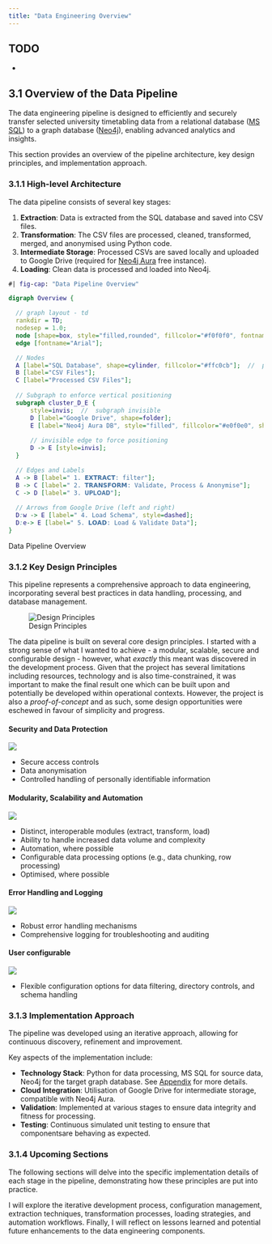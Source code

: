 ```yaml
---
title: "Data Engineering Overview"
---
```

:::{.callout-warning}
## TODO

* 

:::

## 3.1 Overview of the Data Pipeline

The data engineering pipeline is designed to efficiently and securely transfer selected university timetabling data from a relational database ([MS SQL](https://www.microsoft.com/en-us/sql-server/sql-server-2019)) to a graph database ([Neo4j](https://neo4j.com/)), enabling advanced analytics and insights. 

This section provides an overview of the pipeline architecture, key design principles, and implementation approach.

### 3.1.1 High-level Architecture

The data pipeline consists of several key stages:

1. **Extraction**: Data is extracted from the SQL database and saved into CSV files.
2. **Transformation**: The CSV files are processed, cleaned, transformed, merged, and anonymised using Python code.
3. **Intermediate Storage**: Processed CSVs are saved locally and uploaded to Google Drive (required for [Neo4j Aura](https://neo4j.com/cloud/platform/aura-graph-database/) free instance).
4. **Loading**: Clean data is processed and loaded into Neo4j.

:::{.figure #fig-pipeline fig-align="center"}
```dot
#| fig-cap: "Data Pipeline Overview" 

digraph Overview {

  // graph layout - td
  rankdir = TD;
  nodesep = 1.0; 
  node [shape=box, style="filled,rounded", fillcolor="#f0f0f0", fontname="Arial"]; 
  edge [fontname="Arial"]; 

  // Nodes 
  A [label="SQL Database", shape=cylinder, fillcolor="#ffc0cb"];  //  pink 
  B [label="CSV Files"];
  C [label="Processed CSV Files"];
  
  // Subgraph to enforce vertical positioning
  subgraph cluster_D_E { 
      style=invis;  //  subgraph invisible
      D [label="Google Drive", shape=folder]; 
      E [label="Neo4j Aura DB", style="filled", fillcolor="#e0f0e0", shape=cylinder];
      
      // invisible edge to force positioning
      D -> E [style=invis]; 
  }

  // Edges and Labels 
  A -> B [label=" 1. 𝗘𝗫𝗧𝗥𝗔𝗖𝗧: filter"];
  B -> C [label=" 2. 𝗧𝗥𝗔𝗡𝗦𝗙𝗢𝗥𝗠: Validate, Process & Anonymise"];
  C -> D [label=" 3. 𝐔𝐏𝐋𝐎𝐀𝐃"];
  
  // Arrows from Google Drive (left and right)
  D:w -> E [label=" 4. Load Schema", style=dashed];   
  D:e-> E [label=" 5. 𝗟𝗢𝗔𝗗: Load & Validate Data"]; 
}
```
<figcaption>Data Pipeline Overview</figcaption>
:::


### 3.1.2 Key Design Principles

This pipeline represents a comprehensive approach to data engineering, incorporating several best practices in data handling, processing, and database management.

![Design Principles](./images/design-principles-graph.png){.small-image}

The data pipeline is built on several core design principles.  I started with a strong sense of what I wanted to achieve - a modular, scalable, secure and configurable design - however, what *exactly* this meant was discovered in the development process.  Given that the project has several limitations including resources, technology and is also time-constrained, it was important to make the final result one which can be built upon and potentially be developed within operational contexts.  However, the project is also a *proof-of-concept* and as such, some design opportunities were eschewed in favour of simplicity and progress.


#### Security and Data Protection

![](./images/designSecure.png){.smaller-image fig-alt="Security, Access, Anonymisation"}

* Secure access controls
* Data anonymisation
* Controlled handling of personally identifiable information

#### Modularity, Scalability and Automation

![](./images/designModular.png){.smaller-image fig-alt="Modularity, Scalability, Validity, Automation"}

* Distinct, interoperable modules (extract, transform, load)
* Ability to handle increased data volume and complexity
* Automation, where possible
* Configurable data processing options (e.g., data chunking, row processing)
* Optimised, where possible


#### Error Handling and Logging

![](./images/designLog.png){.smaller-image fig-alt="Logging and Error Handling"}

* Robust error handling mechanisms
* Comprehensive logging for troubleshooting and auditing

#### User configurable

![](./images/designConfig.png){.smaller-image fig-alt="Configurability"}

* Flexible configuration options for data filtering, directory controls, and schema handling

### 3.1.3 Implementation Approach

The pipeline was developed using an iterative approach, allowing for continuous discovery, refinement and improvement. 

Key aspects of the implementation include:

* **Technology Stack**: Python for data processing, MS SQL for source data, Neo4j for the target graph database.  See [Appendix](appendix.qmd) for more details.
* **Cloud Integration**: Utilisation of Google Drive for intermediate storage, compatible with Neo4j Aura.
* **Validation**: Implemented at various stages to ensure data integrity and fitness for processing.
* **Testing**: Continuous simulated unit testing to ensure that componentsare behaving as expected.

### 3.1.4 Upcoming Sections

The following sections will delve into the specific implementation details of each stage in the pipeline, demonstrating how these principles are put into practice.

I will explore the iterative development process, configuration management, extraction techniques, transformation processes, loading strategies, and automation workflows. Finally, I will reflect on lessons learned and potential future enhancements to the data engineering components.